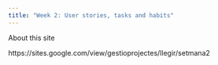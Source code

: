 ```yaml
---
title: "Week 2: User stories, tasks and habits"
---
```


About this site

https://sites.google.com/view/gestioprojectes/llegir/setmana2